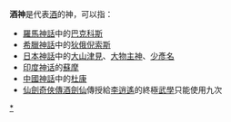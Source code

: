 '''酒神'''是代表[[酒|酒]]的神，可以指：
* [[羅馬神話|羅馬神話]]中的[[巴克科斯|巴克科斯]]
* [[希臘神話|希臘神話]]中的[[狄俄倪索斯|狄俄倪索斯]]
* [[日本神話|日本神話]]中的[[大山津見|大山津見]]、[[大物主神|大物主神]]、[[少彥名|少彥名]]
* [[印度神话|印度神话]]的[[蘇摩|蘇摩]]
* [[中國神話|中國神話]]中的[[杜康|杜康]]
* [[仙劍奇俠傳|仙劍奇俠傳]][[酒劍仙|酒劍仙]]傳授給[[李逍遙|李逍遙]]的終極[[武學|武學]]只能使用九次

{{disambig|Cat=二字作品消歧义}}
[[Category:酒神|*]]